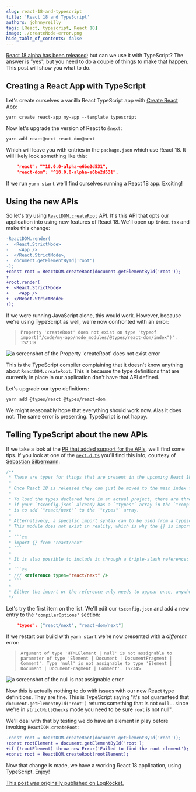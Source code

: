 ```yaml
---
slug: react-18-and-typescript
title: 'React 18 and TypeScript'
authors: johnnyreilly
tags: [React, typescript, React 18]
image: ./createNode-error.png
hide_table_of_contents: false
---
```


[React 18 alpha has been released](https://reactjs.org/blog/2021/06/08/the-plan-for-react-18.html); but can we use it with TypeScript? The answer is "yes", but you need to do a couple of things to make that happen. This post will show you what to do.

<!--truncate-->

## Creating a React App with TypeScript

Let's create ourselves a vanilla React TypeScript app with [Create React App](https://create-react-app.dev/):

```shell
yarn create react-app my-app --template typescript
```

Now let's upgrade the version of React to `@next`:

```shell
yarn add react@next react-dom@next
```

Which will leave you with entries in the `package.json` which use React 18. It will likely look something like this:

```json
    "react": "^18.0.0-alpha-e6be2d531",
    "react-dom": "^18.0.0-alpha-e6be2d531",
```

If we run `yarn start` we'll find ourselves running a React 18 app. Exciting!

## Using the new APIs

So let's try using [`ReactDOM.createRoot`](https://github.com/reactwg/react-18/discussions/5) API. It's this API that opts our application into using new features of React 18. We'll open up `index.tsx` and make this change:

```diff
-ReactDOM.render(
-  <React.StrictMode>
-    <App />
-  </React.StrictMode>,
-  document.getElementById('root')
-);
+const root = ReactDOM.createRoot(document.getElementById('root'));
+
+root.render(
+  <React.StrictMode>
+    <App />
+  </React.StrictMode>
+);
```

If we were running JavaScript alone, this would work. However, because we're using TypeScript as well, we're now confronted with an error:

> `Property 'createRoot' does not exist on type 'typeof import("/code/my-app/node_modules/@types/react-dom/index")'. TS2339`

![a screenshot of the Property 'createRoot' does not exist error](createNode-error.png)

This is the TypeScript compiler complaining that it doesn't know anything about `ReactDOM.createRoot`. This is because the type definitions that are currently in place in our application don't have that API defined.

Let's upgrade our type definitions:

```shell
yarn add @types/react @types/react-dom
```

We might reasonably hope that everything should work now. Alas it does not. The same error is presenting. TypeScript is not happy.

## Telling TypeScript about the new APIs

If we take a look at the [PR that added support for the APIs](https://github.com/DefinitelyTyped/DefinitelyTyped/pull/53685), we'll find some tips. If you look at one of the [`next.d.ts`](https://github.com/DefinitelyTyped/DefinitelyTyped/blob/a07e9cfb005682fb6be0a2e85113eac131c3006f/types/react/next.d.ts) you'll find this info, courtesy of [Sebastian Silbermann](https://twitter.com/sebsilbermann):

````ts
/**
 * These are types for things that are present in the upcoming React 18 release.
 *
 * Once React 18 is released they can just be moved to the main index file.
 *
 * To load the types declared here in an actual project, there are three ways. The easiest one,
 * if your `tsconfig.json` already has a `"types"` array in the `"compilerOptions"` section,
 * is to add `"react/next"` to the `"types"` array.
 *
 * Alternatively, a specific import syntax can to be used from a typescript file.
 * This module does not exist in reality, which is why the {} is important:
 *
 * ```ts
 * import {} from 'react/next'
 * ```
 *
 * It is also possible to include it through a triple-slash reference:
 *
 * ```ts
 * /// <reference types="react/next" />
 * ```
 *
 * Either the import or the reference only needs to appear once, anywhere in the project.
 */
````

Let's try the first item on the list. We'll edit our `tsconfig.json` and add a new entry to the `"compilerOptions"` section:

```json
    "types": ["react/next", "react-dom/next"]
```

If we restart our build with `yarn start` we're now presented with a _different_ error:

> `Argument of type 'HTMLElement | null' is not assignable to parameter of type 'Element | Document | DocumentFragment | Comment'. Type 'null' is not assignable to type 'Element | Document | DocumentFragment | Comment'. TS2345`

![a screenshot of the null is not assignable error](null_is_not_assignable-error.png)

Now this is actually nothing to do with issues with our new React type definitions. They are fine. This is TypeScript saying "it's not guaranteed that `document.getElementById('root')` returns something that is not `null`... since we're in `strictNullChecks` mode you need to be sure `root` is not null".

We'll deal with that by testing we do have an element in play before invoking `ReactDOM.createRoot`:

```diff
-const root = ReactDOM.createRoot(document.getElementById('root'));
+const rootElement = document.getElementById('root');
+if (!rootElement) throw new Error('Failed to find the root element');
+const root = ReactDOM.createRoot(rootElement);
```

Now that change is made, we have a working React 18 application, using TypeScript. Enjoy!

[This post was originally published on LogRocket.](https://blog.logrocket.com/how-to-use-typescript-with-react-18-alpha/)

<head>
  <link
    rel="canonical"
    href="https://blog.logrocket.com/how-to-use-typescript-with-react-18-alpha/"
  />
</head>
